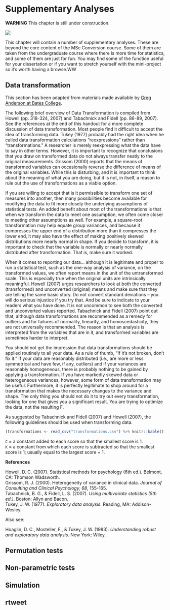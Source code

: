 # Supplementary Analyses {#supp}

**WARNING** This chapter is still under construction.

![](http://www.reactiongifs.com/wp-content/uploads/2013/07/see.gif)

This chapter will contain a number of supplementary analyses. These are beyond the core content of the MSc Conversion course. Some of them are taken from the undergraduate course where there is more time for statistics, and some of them are just for fun. You may find some of the function useful for your dissertation or if you want to stretch yourself with the mini-project so it's worth having a browse.WW

## Data transformation

This section has been adapted from materials made available by [Greg Anderson at Bates College](http://abacus.bates.edu/~ganderso/biology/bio270/homework_files/Data_Transformation.pdf). 

The following brief overview of Data Transformation is compiled from Howell (pp. 318-324,
2007) and Tabachnick and Fidell (pp. 86-89, 2007). See the references at the end of this handout for a more complete discussion of data transformation. Most people find it difficult to accept the idea of transforming data. Tukey (1977) probably had the right idea when he called data transformation calculations “reexpressions” rather than “transformations.” A researcher is merely reexpressing what the data have to say in other terms. However, it is important to recognize that conclusions that you draw on transformed data do not always transfer neatly to the original measurements. Grissom (2000) reports that the means of transformed variables can occasionally reverse the difference of means of the original variables. While this is disturbing, and it is important to think about the meaning of what you are doing, but it is not, in itself, a reason to rule out the use of transformations as a viable option.

If you are willing to accept that is it permissible to transform one set of measures into another, then many possibilities become available for modifying the data to fit more closely the underlying assumptions of statistical tests. An added benefit about most of the transformations is that when we transform the data to meet one assumption, we often come closer to meeting other assumptions as well. For example, a square-root transformation may help equate group variances, and because it compresses the upper end of a distribution more than it compresses the lower end, it may also have the effect of making positively skewed distributions more nearly normal in shape. If you decide to transform, it is important to check that the variable is normally or nearly normally distributed after transformation. That is, make sure it worked.

When it comes to reporting our data… although it is legitimate and proper to run a statistical test, such as the one-way analysis of variance, on the transformed values, we often report means in the unit of the untransformed scale. This is especially true when the original units are intrinsically meaningful. Howell (2007) urges researchers to look at both the converted (transformed) and unconverted (original) means and make sure that they are telling the same basic story. Do not convert standard deviations – you will do serious injustice if you try that. And be sure to indicate to your readers what you have done. It is not uncommon to see both the converted and unconverted values reported. Tabachnick and Fidell (2007) point out that, although data transformations are recommended as a remedy for outliers and for failures of normality, linearity, and homoscedasticity, they are not universally recommended. The reason is that an analysis is interpreted from the variables that are in it, and transformed variables are sometimes harder to interpret. 

You should not get the impression that data transformations should be applied routinely to all your data. As a rule of thumb, “If it’s not broken, don’t fix it.” If your data are reasonably distributed (i.e., are more or less symmetrical and have few, if any, outliers) and if your variances are reasonably homogeneous, there is probably nothing to be gained by applying a transformation. If you have markedly skewed data or heterogeneous variances, however, some form of data transformation may be useful. Furthermore, it is perfectly legitimate to shop around for a transformation that makes the necessary changes to the variance and shape. The only thing you should not do it to try out every transformation, looking for one that gives you a significant result. You are trying to optimize the data, not the resulting F.

As suggested by Tabachnick and Fidell (2007) and Howell (2007), the following guidelines
should be used when transforming data.


```r
(transformations <- read_csv("transformations.csv") %>% knitr::kable())
```

`C` = a constant added to each score so that the smallest score is 1.  
`K` = a constant from which each score is subtracted so that the smallest score is 1; usually equal to the largest score + 1.

**References**  

Howell, D. C. (2007). Statistical methods for psychology (6th ed.). Belmont, CA: Thomson
Wadsworth.  
Grissom, R. J. (2000). Heterogeneity of variance in clinical data. *Journal of Consulting and Clinical Psychology, 68*, 155-165.  
Tabachnick, B. G., & Fidell, L. S. (2007). *Using multivariate statistics (5th ed.)*. Boston: Allyn and Bacon.  
Tukey, J. W. (1977). *Exploratory data analysis*. Reading, MA: Addison-Wesley.
  
Also see:  
  
Hoaglin, D. C., Mosteller, F., & Tukey, J. W. (1983). *Understanding robust and exploratory data analysis*. New York: Wiley.

## Permutation tests

## Non-parametric tests

## Simulation

## rtweet